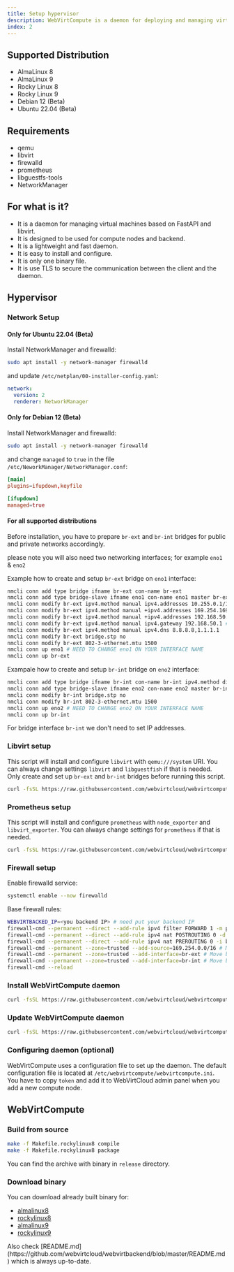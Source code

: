 ```yaml
---
title: Setup hypervisor
description: WebVirtCompute is a daemon for deploying and managing virtual machines based on FastAPI and libvirt. It is designed to be used for compute nodes and backend. This project provides a REST API to manage virtual machines and their resources, making it easy to automate virtual machine management.
index: 2
---
```


## Supported Distribution

- AlmaLinux 8
- AlmaLinux 9
- Rocky Linux 8
- Rocky Linux 9
- Debian 12 (Beta)
- Ubuntu 22.04 (Beta)

## Requirements

- qemu
- libvirt
- firewalld
- prometheus
- libguestfs-tools
- NetworkManager

## For what is it?

- It is a daemon for managing virtual machines based on FastAPI and libvirt.
- It is designed to be used for compute nodes and backend.
- It is a lightweight and fast daemon.
- It is easy to install and configure.
- It is only one binary file.
- It is use TLS to secure the communication between the client and the daemon.

## Hypervisor

### Network Setup

#### Only for Ubuntu 22.04 (Beta)

Install NetworkManager and firewalld:

```bash
sudo apt install -y network-manager firewalld
```

and update `/etc/netplan/00-installer-config.yaml`:

```yaml
network:
  version: 2
  renderer: NetworkManager
```

#### Only for Debian 12 (Beta)

Install NetworkManager and firewalld:

```bash
sudo apt install -y network-manager firewalld
```

and change `managed` to `true` in the file `/etc/NeworkManager/NetworkManager.conf`:

```conf
[main]
plugins=ifupdown,keyfile

[ifupdown]
managed=true
```

#### For all supported distributions

Before installation, you have to prepare `br-ext` and `br-int` bridges for public and private networks accordingly.

please note you will also need two networking interfaces; for example `eno1` & `eno2`

Example how to create and setup `br-ext` bridge on `eno1` interface:

```bash
nmcli conn add type bridge ifname br-ext con-name br-ext
nmcli conn add type bridge-slave ifname eno1 con-name eno1 master br-ext # NEED TO CHANGE eno1 ON YOUR INTERFACE NAME
nmcli conn modify br-ext ipv4.method manual ipv4.addresses 10.255.0.1/16 # for floating IP feature - DO NOT CHANGE
nmcli conn modify br-ext ipv4.method manual +ipv4.addresses 169.254.169.254/16 # for metadata service - DO NOT CHANGE
nmcli conn modify br-ext ipv4.method manual +ipv4.addresses 192.168.50.10/24 # NEED TO CHANGE 192.168.50.10/24 ON YOUR CIDR
nmcli conn modify br-ext ipv4.method manual ipv4.gateway 192.168.50.1 # NEED TO CHANGE 192.168.50.1 ON YOUR GATEWAY IP
nmcli conn modify br-ext ipv4.method manual ipv4.dns 8.8.8.8,1.1.1.1
nmcli conn modify br-ext bridge.stp no
nmcli conn modify br-ext 802-3-ethernet.mtu 1500
nmcli conn up eno1 # NEED TO CHANGE eno1 ON YOUR INTERFACE NAME
nmcli conn up br-ext
```

Exampale how to create and setup `br-int` bridge on `eno2` interface:

```bash
nmcli conn add type bridge ifname br-int con-name br-int ipv4.method disabled ipv6.method ignore
nmcli conn add type bridge-slave ifname eno2 con-name eno2 master br-int # NEED TO CHANGE eno2 ON YOUR INTERFACE NAME
nmcli conn modify br-int bridge.stp no
nmcli conn modify br-int 802-3-ethernet.mtu 1500
nmcli conn up eno2 # NEED TO CHANGE eno2 ON YOUR INTERFACE NAME
nmcli conn up br-int
```

For bridge interface `br-int` we don't need to set IP addresses.

### Libvirt setup

This script will install and configure `libvirt` with `qemu:///system` URI. You can always change settings `libvirt` and `libguestfish` if that is needed. Only create and set up `br-ext` and `br-int` bridges before running this script.

```bash
curl -fsSL https://raw.githubusercontent.com/webvirtcloud/webvirtcompute/master/scripts/libvirt.sh | sudo bash
```

### Prometheus setup

This script will install and configure `prometheus` with `node_exporter` and `libvirt_exporter`. You can always change settings for `prometheus` if that is needed.

```bash
curl -fsSL https://raw.githubusercontent.com/webvirtcloud/webvirtcompute/master/scripts/prometheus.sh | sudo bash
```

### Firewall setup

Enable firewalld service:

```bash
systemctl enable --now firewalld
```

Base firewall rules:

```bash
WEBVIRTBACKED_IP=<you backend IP> # need put your backend IP
firewall-cmd --permanent --direct --add-rule ipv4 filter FORWARD 1 -m physdev --physdev-is-bridged -j ACCEPT # Bridge traffic rule
firewall-cmd --permanent --direct --add-rule ipv4 nat POSTROUTING 0 -d 10.255.0.0/16 -j MASQUERADE # Floating IP feature rule
firewall-cmd --permanent --direct --add-rule ipv4 nat PREROUTING 0 -i br-ext '!' -s 169.254.0.0/16 -d 169.254.169.254 -p tcp -m tcp --dport 80 -j DNAT --to-destination $WEBVIRTBACKED_IP:80 # CLoud-init metadata service rule
firewall-cmd --permanent --zone=trusted --add-source=169.254.0.0/16 # Move cloud-init metadata service to trusted zone
firewall-cmd --permanent --zone=trusted --add-interface=br-ext # Move br-ext to trusted zone
firewall-cmd --permanent --zone=trusted --add-interface=br-int # Move br-int to trusted zone
firewall-cmd --reload
```

### Install WebVirtCompute daemon

```bash
curl -fsSL https://raw.githubusercontent.com/webvirtcloud/webvirtcompute/master/scripts/install.sh | sudo bash
```

### Update WebVirtCompute daemon

```bash
curl -fsSL https://raw.githubusercontent.com/webvirtcloud/webvirtcompute/master/scripts/update.sh | sudo bash
```

### Configuring daemon (optional)

WebVirtCompute uses a configuration file to set up the daemon. The default configuration file is located at `/etc/webvirtcompute/webvirtcompute.ini`. You have to copy `token` and add it to WebVirtCloud admin panel when you add a new compute node.

## WebVirtCompute

### Build from source

```bash
make -f Makefile.rockylinux8 compile
make -f Makefile.rockylinux8 package
```

You can find the archive with binary in `release` directory.

### Download binary

You can download already built binary for:

- [almalinux8](https://cloud-apps.webvirt.cloud/webvirtcompute-almalinux8-amd64.tar.gz)
- [rockylinux8](https://cloud-apps.webvirt.cloud/webvirtcompute-rockylinux8-amd64.tar.gz)
- [almalinux9](https://cloud-apps.webvirt.cloud/webvirtcompute-almalinux9-amd64.tar.gz)
- [rockylinux9](https://cloud-apps.webvirt.cloud/webvirtcompute-rockylinux9-amd64.tar.gz)

<Note title="Warning">
  Also check [README.md](https://github.com/webvirtcloud/webvirtbackend/blob/master/README.md) which is always up-to-date.
</Note>
